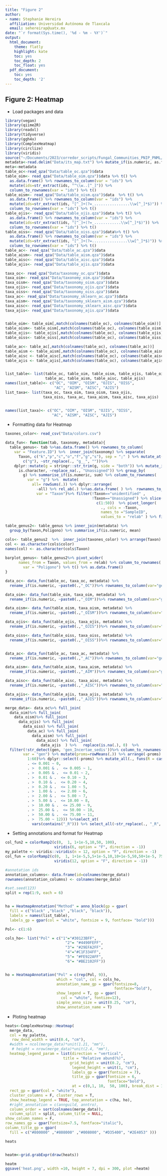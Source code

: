 ```yaml
---
title: "Figure 2"
author:
- name: Stephanie Hereira
  affiliation: Universidad Autónoma de Tlaxcala
  email: sehereirap@uatx.mx
date: "`r format(Sys.time(), '%d - %m - %Y')`"
output:
  html_document:
    theme: flatly
    highlight: kate
    toc: yes
    toc_depth: 2
    toc_float: yes
  pdf_document:
    toc: yes
    toc_depth: '2'
---
```


## Figure 2: Heatmap

- Load packages and data
```r
library(vegan)
library(qiime2R)
library(readxl)
library(tidyverse)
library(ggh4x)
library(ComplexHeatmap)
library(circlize)
library(viridis)
source("~/Documents/2023/corredor_scripts/Fungal_Communities_PNIP_PNML/Code/general_functions.R")
metadata<-read.delim("Data/its_map.txt") %>% mutate_if(is.numeric, as.factor)
meta<-metadata
table_oc<-read_qza("Data/table_oc.qza")$data
table_oim<- read_qza("Data/table_oim.qza")$data %>% t() %>% 
  as.data.frame() %>% rownames_to_column(var = "ids") %>% 
  mutate(ids=str_extract(ids, "^\\w..[^_]")) %>% 
  column_to_rownames(var = "ids") %>% t()
table_oism<- read_qza("Data/table_oism.qza")$data  %>% t() %>% 
  as.data.frame() %>% rownames_to_column(var = "ids") %>% 
  mutate(ids=str_extract(ids, "[^_]+(?=_................\\w[^_]*$)")) %>% 
  column_to_rownames(var = "ids") %>% t()
table_ojis<- read_qza("Data/table_ojis.qza")$data %>% t() %>% 
  as.data.frame() %>% rownames_to_column(var = "ids") %>% 
  mutate(ids=str_extract(ids, "[^_]+(?=_............\\w[^_]*$)")) %>% 
  column_to_rownames(var = "ids") %>% t()
table_oiss<- read_qza("Data/table_oiss.qza")$data%>% t() %>% 
  as.data.frame() %>% rownames_to_column(var = "ids") %>% 
  mutate(ids=str_extract(ids, "[^_]+(?=................\\w[^_]*$)")) %>% 
  column_to_rownames(var = "ids") %>% t()
table_ac<- read_qza("Data/table_ac.qza")$data
table_aism<- read_qza("Data/table_aism.qza")$data
table_aisc<- read_qza("Data/table_aisc.qza")$data
table_ajis<- read_qza("Data/table_ajis.qza")$data

taxa_oc<- read_qza("Data/taxonomy_oc.qza")$data
taxa_oim<- read_qza("Data/taxonomy_oim.qza")$data
taxa_oism<- read_qza("Data/taxonomy_oism.qza")$data
taxa_ojis<- read_qza("Data/taxonomy_ojis.qza")$data
taxa_oiss<- read_qza("Data/taxonomy_oiss.qza")$data
taxa_ac<- read_qza("Data/taxonomy_sklearn_ac.qza")$data
taxa_aism<- read_qza("Data/taxonomy_sklearn_aism.qza")$data
taxa_aisc<- read_qza("Data/taxonomy_sklearn_aisc.qza")$data
taxa_ajis<- read_qza("Data/taxonomy_ajis.qza")$data


table_oim<- table_oim[,match(colnames(table_oc), colnames(table_oim))]
table_oism<- table_oism[,match(colnames(table_oc), colnames(table_oism))]
table_ojis<- table_ojis[,match(colnames(table_oc), colnames(table_ojis))]
table_oiss<- table_oiss[,match(colnames(table_oc), colnames(table_oiss))]

table_ac<- table_ac[,match(colnames(table_oc), colnames(table_ac))]
table_aism <- table_aism[,match(colnames(table_oc), colnames(table_aism))]
table_aisc <- table_aisc[,match(colnames(table_oc), colnames(table_aisc))]
table_ajis <- table_ajis[,match(colnames(table_oc), colnames(table_ajis))]


list_table<- list(table_oc, table_oim, table_oism, table_ojis, table_oiss,
                  table_ac, table_aism, table_aisc, table_ajis)
names(list_table)<- c("OC", "OIM", "OISM", "OJIS", "OISS",
                      "AC", "AISM", "AISC", "AJIS")
list_taxa<- list(taxa_oc, taxa_oim, taxa_oism, taxa_ojis,
                 taxa_oiss, taxa_ac, taxa_aism, taxa_aisc, taxa_ajis)


names(list_taxa)<- c("OC", "OIM", "OISM", "OJIS", "OISS",
                     "AC", "AISM", "AISC", "AJIS")


```

- Formatting data for Heatmap
```r
taxones_color<- read_csv("Data/colors.csv")

data_fun<- function(tab, taxonomy, metadata){
  table_genus<- tab %>%as.data.frame() %>% rownames_to_column(
    var = "Feature.ID") %>%  inner_join(taxonomy) %>% separate(
      Taxon, c("k","p","c","o","f","g","s"), sep = ";" ) %>% mutate_at(
        c("g"), ~str_replace(., "g__", ""))%>% 
    dplyr::mutate(g = stringr::str_trim(g, side = "both")) %>% mutate_if(
      is.character, ~replace_na(., "Unassigned")) %>% group_by(
        g) %>% summarise_if(is.numeric, sum) %>% column_to_rownames(
          var = "g") %>%  mutate(
            all= rowSums(.)) %>% dplyr::arrange(
              -all) %>% rel_ab(.) %>%as.data.frame( ) %>%  rownames_to_column(
              var = "Taxon")%>% filter(!Taxon=="unidentified" ,
                                       !Taxon=="Unassigned") %>% slice(
                                         c(1:50))  %>% pivot_longer(
                                           ., cols = -Taxon, 
                                           names_to ="SampleID", 
                                           values_to = "relab" ) %>% filter( !SampleID=="all")

table_genus2<- table_genus %>% inner_join(metadata) %>% 
  group_by(Taxon,Poligono) %>% summarise_if(is.numeric, mean)

cols<- table_genus2  %>%  inner_join(taxones_color) %>% arrange(Taxon)
col <- as.character(cols$color)
names(col) <- as.character(cols$Taxon)
  
barplot_genus<- table_genus2%>% pivot_wider(
      names_from = Taxon, values_from = relab) %>% column_to_rownames(
        var = "Poligono") %>% t() %>% as.data.frame()
}

data_oc<- data_fun(table_oc, taxa_oc, metadata) %>%
  rename_if(is.numeric, ~paste0(.,"_OC"))%>% rownames_to_column(var="gen")

data_oim<- data_fun(table_oim, taxa_oim, metadata) %>%
  rename_if(is.numeric, ~paste0(.,"_OIM"))%>% rownames_to_column(var="gen")

data_oism<- data_fun(table_oism, taxa_oism, metadata) %>%
  rename_if(is.numeric, ~paste0(.,"_OISM"))%>% rownames_to_column(var="gen")

data_ojis<- data_fun(table_ojis, taxa_ojis, metadata) %>%
  rename_if(is.numeric, ~paste0(.,"_OJIS"))%>% rownames_to_column(var="gen")

data_oiss<- data_fun(table_oiss, taxa_oiss, metadata) %>%
  rename_if(is.numeric, ~paste0(.,"_OISS"))%>% rownames_to_column(var="gen")


data_ac<- data_fun(table_ac, taxa_ac, metadata) %>%
  rename_if(is.numeric, ~paste0(.,"_AC"))%>% rownames_to_column(var="gen")

data_aism<- data_fun(table_aism, taxa_aism, metadata) %>%
  rename_if(is.numeric, ~paste0(.,"_AIM"))%>% rownames_to_column(var="gen")

data_aisc<- data_fun(table_aisc, taxa_aisc, metadata) %>%
  rename_if(is.numeric, ~paste0(.,"_AISC"))%>% rownames_to_column(var="gen")

data_ajis<- data_fun(table_ajis, taxa_ajis, metadata) %>%
  rename_if(is.numeric, ~paste0(.,"_AJIS"))%>% rownames_to_column(var="gen")

merge_data<- data_oc%>% full_join(
  data_oim)%>% full_join(
    data_oism)%>% full_join(
      data_ojis) %>% full_join(
        data_oiss) %>% full_join(
          data_ac) %>% full_join(
            data_aism) %>% full_join(
              data_aisc) %>% full_join(
                data_ajis  ) %>%   replace(is.na(.), 0)  %>% 
  filter(!str_detect(gen, 'gen_Incertae_sedis'))%>% column_to_rownames(
        var = "gen") %>% mutate(proms=rowMeans(.)) %>% arrange(-proms) %>% slice(
          1:60)%>% dplyr::select(-proms) %>% mutate_all(., funs(R = case_when(
          . <= 0.001 ~ 0,
          . >  0.001 & .  <= 0.005 ~ 1,
          . >  0.005 & .  <= 0.01 ~ 2,
          . >  0.01 & .  <= 0.10 ~ 3,
          . >  0.10 & .  <= 0.20 ~ 4,
          . >  0.20 & .  <= 1.00 ~ 5,
          . >  1.00 & .  <= 2.00 ~ 6,
          . >  2.00 & .  <= 5.00 ~ 7,
          . >  5.00 & .  <= 10.00 ~ 8,
          . >  10.00 & .  <= 25.00 ~ 9,
          . >  25.00 & .  <= 50.00 ~ 10,
          . >  50.00 & .  <= 75.00 ~ 11,
          . >  75.00 ~ 12))) %>%select_at(
            vars(contains("_R"))) %>% select_all(~str_replace(., "_R", ""))
```

- Setting annotations and format for Heatmap
```r
col_fun2 = colorRamp2(c(0,  1, 1+1e-5,10,50, 100), 
                      viridis(6, option = "F", direction = -1))
my_palette <- viridis::viridis(n = 12, option = "F", direction = -1)
col_fun = colorRamp2(c(0,  1, 1+1e-5,5,5+1e-5,10,10+1e-5,50,50+1e-5, 75, 75+1e-5,100), 
                      viridis(12, option = "F", direction = -1))

#annotation ids
annotation_columns<- data.frame(id=colnames(merge_data)) 
rownames(annotation_columns) <- colnames(merge_data)

#set.seed(123)
split = rep(1:9, each = 6)


ha = HeatmapAnnotation("Method" = anno_block(gp = gpar(
  fill = c("black" ,"black" ,"black", "black")), 
  labels = names(list_table), 
  labels_gp = gpar(col = "white", fontsize = 9, fontface= "bold")))

Pol<- c(1:6)

cols_ho<- list("Pol" = c("1"="#30123BFF",
                           "2"= "#4490FEFF",
                           "3"= "#29EFA2FF",
                           "4"="#C1F334FF",
                           "5"= "#FE922AFF",
                           "6"= "#BE2102FF"))


ho = HeatmapAnnotation("Pol" = c(rep(Pol, 9)),
                       which = "col", col = cols_ho,
                       annotation_name_gp = gpar(fontsize=8,
                                                 fontface="bold"),
                       show_legend = T, gp = gpar(
                         col = "white", fontize=12), 
                       simple_anno_size = unit(0.25, "cm"),
                       show_annotation_name = T)

```


- Ploting heatmap
```r
heats<-ComplexHeatmap::Heatmap(
  merge_data,
  col = my_palette,
   row_dend_width = unit(0.4, "cm"),
  #width = ncol(merge_data)*unit(1.21, "mm"), 
   # height = nrow(merge_data)*unit(2.4, "mm"),
  heatmap_legend_param = list(direction = "vertical",
                          title = "Relative abund(%)",
                             grid_height = unit(0.2, "cm"),
                              legend_height = unit(1, "cm"),
                              labels_gp = gpar(fontsize = 7),
                              title_gp = gpar(fontsize = 6, 
                                              fontface="bold"),
                              at = c(0,1, 10,  50, 100), break_dist = 1),
  rect_gp = gpar(col = "white"), 
  cluster_columns = F, cluster_rows = T,
  show_heatmap_legend = TRUE, top_annotation = c(ha, ho),
  #right_annotation = c(annguild, anntro),
  column_order = sort(colnames(merge_data)),
  column_split = split, column_title = NULL,
show_column_names = F,
row_names_gp = gpar(fontsize=7.5, fontface="italic"),
column_title_gp = gpar(
  fill = c("#800000" ,"#808000" ,"#008000", "#D35400", "#2E4053" )))

heats


heatm<-grid.grabExpr(draw(heats))
                     
heatm
ggsave('heat.png', width =10, height = 7, dpi = 300, plot =heatm)




```

